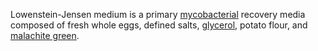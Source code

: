 {{wikify}}
Lowenstein-Jensen medium is a primary [[mycobacterial]] recovery media composed of fresh whole eggs, defined salts, [[glycerol]], potato flour, and [[malachite green]].